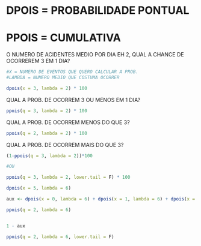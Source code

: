 
# DPOIS = PROBABILIDADE PONTUAL
# PPOIS = CUMULATIVA



O NUMERO DE ACIDENTES MEDIO POR DIA EH 2, QUAL A CHANCE DE OCORREREM 3 EM 1 DIA?
```r

#X = NUMERO DE EVENTOS QUE QUERO CALCULAR A PROB.
#LAMBDA = NUMERO MEDIO QUE COSTUMA OCORRER

dpois(x = 3, lambda = 2) * 100

```

QUAL A PROB. DE OCORREM 3 OU MENOS EM 1 DIA?
```r

ppois(q = 3, lambda = 2) * 100

```

QUAL A PROB. DE OCORREM MENOS DO QUE 3?
```r

ppois(q = 2, lambda = 2) * 100

```

QUAL A PROB. DE OCORREM MAIS DO QUE 3?
```r

(1-ppois(q = 3, lambda = 2))*100

#OU

ppois(q = 3, lambda = 2, lower.tail = F) * 100

```






```r

dpois(x = 5, lambda = 6)

aux <- dpois(x = 0, lambda = 6) + dpois(x = 1, lambda = 6) + dpois(x = 2, lambda = 6)

ppois(q = 2, lambda = 6)


1 - aux

ppois(q = 2, lambda = 6, lower.tail = F)

```

